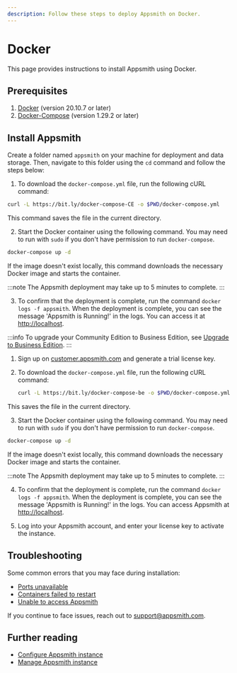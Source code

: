 ```yaml
---
description: Follow these steps to deploy Appsmith on Docker.
---
```


# Docker

This page provides instructions to install Appsmith using Docker.

<VideoEmbed host="youtube" videoId="Tde7GqE6FQQ" title="How to install Appsmith using Docker" 
caption="How to install Appsmith using Docker Compose"/> 

## Prerequisites

1. [Docker](https://docs.docker.com/get-docker/) (version 20.10.7 or later)
2. [Docker-Compose](https://docs.docker.com/compose/install/) (version 1.29.2 or later)

## Install Appsmith
Create a folder named `appsmith` on your machine for deployment and data storage. Then, navigate to this folder using the `cd` command and follow the steps below:

<Tabs queryString="current-edition">
<TabItem label="Community Edition" value="community_edition">

1. To download the `docker-compose.yml` file, run the following cURL command:
```bash
curl -L https://bit.ly/docker-compose-CE -o $PWD/docker-compose.yml
```
This command saves the file in the current directory.

2. Start the Docker container using the following command. You may need to run with `sudo` if you don't have permission to run `docker-compose`. 

```bash
docker-compose up -d
```
If the image doesn't exist locally, this command downloads the necessary Docker image and starts the container.

:::note
 The Appsmith deployment may take up to 5 minutes to complete.
:::

3. To confirm that the deployment is complete, run the command `docker logs -f appsmith`. When the deployment is complete, you can see the message 'Appsmith is Running!' in the logs. You can access it at [http://localhost](http://localhost).

</TabItem>
<TabItem label="Business Edition" value="business_edition">

:::info
To upgrade your Community Edition to Business Edition, see [Upgrade to Business Edition](/getting-started/setup/upgrade-to-business-edition/docker).
:::

1. Sign up on [customer.appsmith.com](https://customer.appsmith.com) and generate a trial license key.

2. To download the `docker-compose.yml` file, run the following cURL command:

   ```bash
   curl -L https://bit.ly/docker-compose-be -o $PWD/docker-compose.yml
   ```
This saves the file in the current directory.

3. Start the Docker container using the following command. You may need to run with `sudo` if you don't have permission to run `docker-compose`. 

```bash
docker-compose up -d
```

If the image doesn't exist locally, this command downloads the necessary Docker image and starts the container.

:::note
 The Appsmith deployment may take up to 5 minutes to complete. 
:::

4. To confirm that the deployment is complete, run the command `docker logs -f appsmith`. When the deployment is complete, you can see the message 'Appsmith is Running!' in the logs. You can access Appsmith at [http://localhost](http://localhost).

5. Log into your Appsmith account, and enter your license key to activate the instance.

</TabItem>
</Tabs>

## Troubleshooting

Some common errors that you may face during installation:
* [Ports unavailable](/help-and-support/troubleshooting-guide/deployment-errors#ports-unavailable)
* [Containers failed to restart](/help-and-support/troubleshooting-guide/deployment-errors#containers-failed-to-start)
* [Unable to access Appsmith](/help-and-support/troubleshooting-guide/deployment-errors#unable-to-access-appsmith) 

If you continue to face issues, reach out to [support@appsmith.com](mailto:support@appsmith.com).

## Further reading

* [Configure Appsmith instance](/getting-started/setup/instance-configuration#configure-docker-installations)
* [Manage Appsmith instance](/getting-started/setup/instance-management/)
